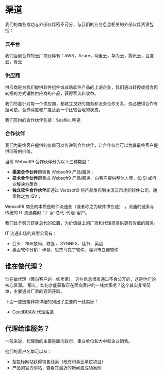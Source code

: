 

# 渠道

我们的商业成功与外部伙伴密不可分，与我们的业务息息相关的外部伙伴资源包括：



### 云平台



我们当前合作的云厂商伙伴有：AWS，Azure，阿里云，华为云，腾讯云，百度云，青云



### 供应商



供应商是为我们提供软件组件或成熟软件产品的上游企业，我们通过转授或组合再转授的方式销售供应商的产品，获得客流和收益。



我们尽量针对每一个供应商，都建立良好的商务和法务合作关系，务必使得合作有据可依，合作深度和广度达到一个比较合理的状态。



我们签约的合作伙伴包括：Seafile, 明道



### 合作伙伴



我们为最终客户提供的价值可以传递到合作伙伴，让合作伙伴可以为其最终客户提供同等的价值。



当前 Websoft9 合作伙伴分为以下三种类型：



- **渠道合作伙伴**即转售 Websoft9 产品/服务；
- **技术合作伙伴**即集成 Websoft9 产品/服务，向客户提供整体方案，如 SI 或行业解决方案商；
- **独立软件合作伙伴**即通过 Websoft9 将产品发布到主流云市场的软件公司，通常称之为 ISV；

Websoft9 商业的本质是软件流通业（或者称之为软件供应链） ，流通的链条与传统的 IT 流通类似：厂家-总代-代理-客户。

我们处于努力跻身总代的位置，为价值链上的厂商和代理商提供更有价值的服务。  

IT 流通市场的典型公司有：

* 巨头：神州数码、联强 、SYNNEX、佳节、英迈
* 桌面软件分销：伊登、思杰马克丁软件、深圳市立诺软件

## 谁在做代理？

谁在做代理（面向客户的一线卖家），这些信息很难通过不会公开的，这是他们的核心资源。
那么，如何才能获取正在面向客户的一线卖家呢？这个其实非常简单，主要通过厂家的官网获取。

下面一些链接非常详细的列出了主要的一线卖家： 

* [CorelDRAW 代理名录](https://www.coreldraw.com/cn/resellers/?topNav=cn)

## 代理给谁服务？

一般来说，代理商的主要是面向政府、事业单位和大中型企业销售。 

他们的客户名单可以从：

* 招投标网站获得销售线索（政府和事业单位项目）
* 产品的官方网站，查看其最近的新闻或成功案例  

